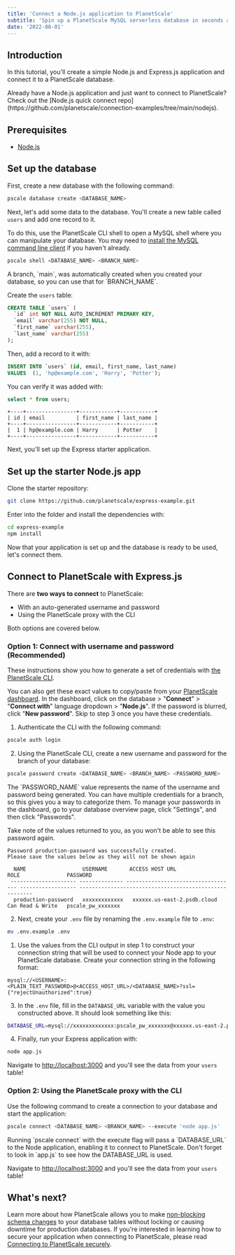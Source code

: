 ```yaml
---
title: 'Connect a Node.js application to PlanetScale'
subtitle: 'Spin up a PlanetScale MySQL serverless database in seconds and connect to a Node.js application'
date: '2022-08-01'
---
```


## Introduction

In this tutorial, you'll create a simple Node.js and Express.js application and connect it to a PlanetScale database.

<InfoBlock type='tip'>
  Already have a Node.js application and just want to connect to PlanetScale? Check out the [Node.js quick connect repo](https://github.com/planetscale/connection-examples/tree/main/nodejs).
</InfoBlock>

## Prerequisites

- [Node.js](https://nodejs.org/en/download/)

## Set up the database

First, create a new database with the following command:

```bash
pscale database create <DATABASE_NAME>
```

Next, let's add some data to the database. You'll create a new table called `users` and add one record to it.

To do this, use the PlanetScale CLI shell to open a MySQL shell where you can manipulate your database. You may need to [install the MySQL command line client](/docs/concepts/planetscale-environment-setup) if you haven't already.

```bash
pscale shell <DATABASE_NAME> <BRANCH_NAME>
```

<InfoBlock type='note'>
  A branch, `main`, was automatically created when you created your database, so you can use that for `BRANCH_NAME`.
</InfoBlock>

Create the `users` table:

```sql
CREATE TABLE `users` (
  `id` int NOT NULL AUTO_INCREMENT PRIMARY KEY,
  `email` varchar(255) NOT NULL,
  `first_name` varchar(255),
  `last_name` varchar(255)
);
```

Then, add a record to it with:

```sql
INSERT INTO `users` (id, email, first_name, last_name)
VALUES  (1, 'hp@example.com', 'Harry', 'Potter');
```

You can verify it was added with:

```sql
select * from users;
```

```
+----+----------------+------------+-----------+
| id | email          | first_name | last_name |
+----+----------------+------------+-----------+
|  1 | hp@example.com | Harry      | Potter    |
+----+----------------+------------+-----------+
```

Next, you'll set up the Express starter application.

## Set up the starter Node.js app

Clone the starter repository:

```bash
git clone https://github.com/planetscale/express-example.git
```

Enter into the folder and install the dependencies with:

```bash
cd express-example
npm install
```

Now that your application is set up and the database is ready to be used, let's connect them.

## Connect to PlanetScale with Express.js

There are **two ways to connect** to PlanetScale:

- With an auto-generated username and password
- Using the PlanetScale proxy with the CLI

Both options are covered below.

### Option 1: Connect with username and password (Recommended)

These instructions show you how to generate a set of credentials with [the PlanetScale CLI](/docs/concepts/planetscale-environment-setup).

You can also get these exact values to copy/paste from your [PlanetScale dashboard](https://app.planetscale.com). In the dashboard, click on the database > "**Connect**" > "**Connect with**" language dropdown > "**Node.js**". If the password is blurred, click "**New password**". Skip to step 3 once you have these credentials.

1. Authenticate the CLI with the following command:

```bash
pscale auth login
```

2. Using the PlanetScale CLI, create a new username and password for the branch of your database:

```bash
pscale password create <DATABASE_NAME> <BRANCH_NAME> <PASSWORD_NAME>
```

<InfoBlock type='note'>
  The `PASSWORD_NAME` value represents the name of the username and password being generated. You can have multiple credentials for a branch, so this gives you a way to categorize them. To manage your passwords in the dashboard, go to your database overview page, click "Settings", and then click "Passwords".
</InfoBlock>

Take note of the values returned to you, as you won't be able to see this password again.

```
Password production-password was successfully created.
Please save the values below as they will not be shown again

  NAME                  USERNAME       ACCESS HOST URL                     ROLE               PASSWORD
 --------------------- -------------- ----------------------------------- ------------------ -------------------------------------------------------
  production-password   xxxxxxxxxxxxx   xxxxxx.us-east-2.psdb.cloud   Can Read & Write   pscale_pw_xxxxxxx
```

2. Next, create your `.env` file by renaming the `.env.example` file to `.env`:

```bash
mv .env.example .env
```

1. Use the values from the CLI output in step 1 to construct your connection string that will be used to connect your Node app to your PlanetScale database. Create your connection string in the following format:

```
mysql://<USERNAME>:<PLAIN_TEXT_PASSWORD>@<ACCESS_HOST_URL>/<DATABASE_NAME>?ssl={"rejectUnauthorized":true}
```

3. In the `.env` file, fill in the `DATABASE_URL` variable with the value you constructed above. It should look something like this:

```bash
DATABASE_URL=mysql://xxxxxxxxxxxxx:pscale_pw_xxxxxxx@xxxxxx.us-east-2.psdb.cloud/express_database?ssl={"rejectUnauthorized":true}
```

4. Finally, run your Express application with:

```bash
node app.js
```

Navigate to [http://localhost:3000](http://localhost:3000) and you'll see the data from your `users` table!

### Option 2: Using the PlanetScale proxy with the CLI

Use the following command to create a connection to your database and start the application:

```bash
pscale connect <DATABASE_NAME> <BRANCH_NAME> --execute 'node app.js'
```

<InfoBlock type='note'>
  Running `pscale connect` with the execute flag will pass a `DATABASE_URL` to the Node application, enabling it to connect to PlanetScale. Don't forget to look in `app.js` to see how the DATABASE_URL is used.
</InfoBlock>

Navigate to [http://localhost:3000](http://localhost:3000) and you'll see the data from your `users` table!

## What's next?

Learn more about how PlanetScale allows you to make [non-blocking schema changes](/docs/concepts/nonblocking-schema-changes) to your database tables without locking or causing downtime for production databases. If you're interested in learning how to secure your application when connecting to PlanetScale,
please read [Connecting to PlanetScale securely](/docs/concepts/secure-connections).

